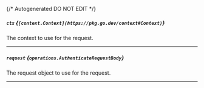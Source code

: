 {/* Autogenerated DO NOT EDIT  */}

##### `ctx` *{`[context.Context](https://pkg.go.dev/context#Context)`}*
The context to use for the request.

---
##### `request` *{`operations.AuthenticateRequestBody`}*
The request object to use for the request.
<Collapsible>
    <AuthenticateRequestBody/>
</Collapsible>

---
